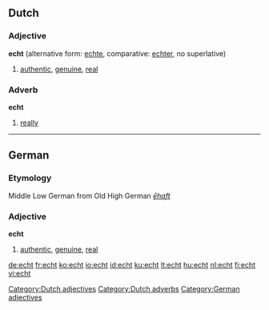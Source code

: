 ==Dutch==
===Adjective===
'''echt''' (alternative form: [[echte]], comparative: [[echter]], no superlative)

# [[authentic]], [[genuine]], [[real]]

===Adverb===
'''echt'''

# [[really]]

[[Category:Dutch adjectives]]
[[Category:Dutch adverbs]]
----

==German==
===Etymology===
Middle Low German from Old High German ''[[ēhaft]]''
===Adjective===
'''echt'''

# [[authentic]], [[genuine]], [[real]]

[[Category:German adjectives]]

[[de:echt]]
[[fr:echt]]
[[ko:echt]]
[[io:echt]]
[[id:echt]]
[[ku:echt]]
[[lt:echt]]
[[hu:echt]]
[[nl:echt]]
[[fi:echt]]
[[vi:echt]]